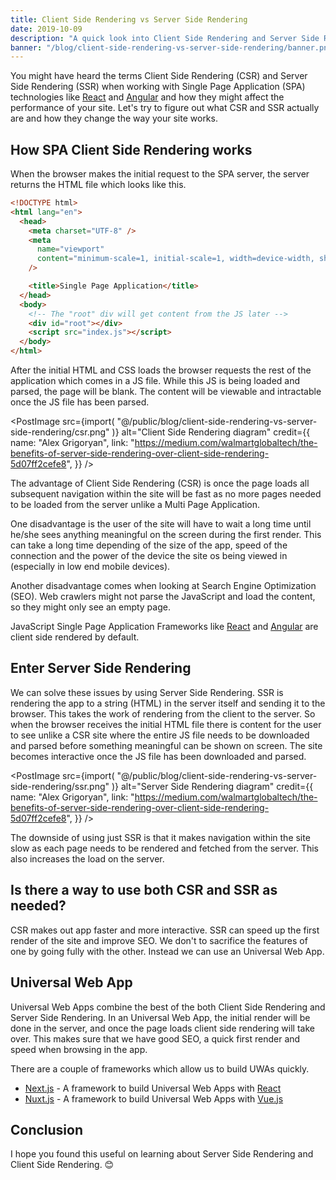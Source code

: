 ```yaml
---
title: Client Side Rendering vs Server Side Rendering
date: 2019-10-09
description: "A quick look into Client Side Rendering and Server Side Rendering"
banner: "/blog/client-side-rendering-vs-server-side-rendering/banner.png"
---
```



You might have heard the terms Client Side Rendering (CSR) and Server Side Rendering (SSR) when working with Single Page Application (SPA) technologies like [React](https://reactjs.org/) and [Angular](https://angular.io/) and how they might affect the performance of your site. Let's try to figure out what CSR and SSR actually are and how they change the way your site works.

## How SPA Client Side Rendering works

When the browser makes the initial request to the SPA server, the server returns the HTML file which looks like this.

```html
<!DOCTYPE html>
<html lang="en">
  <head>
    <meta charset="UTF-8" />
    <meta
      name="viewport"
      content="minimum-scale=1, initial-scale=1, width=device-width, shrink-to-fit=no"
    />

    <title>Single Page Application</title>
  </head>
  <body>
    <!-- The "root" div will get content from the JS later -->
    <div id="root"></div>
    <script src="index.js"></script>
  </body>
</html>
```

After the initial HTML and CSS loads the browser requests the rest of the application which comes in a JS file. While this JS is being loaded and parsed, the page will be blank. The content will be viewable and intractable once the JS file has been parsed.

<PostImage
  src={import(
    "@/public/blog/client-side-rendering-vs-server-side-rendering/csr.png"
  )}
  alt="Client Side Rendering diagram"
  credit={{
    name: "Alex Grigoryan",
    link: "https://medium.com/walmartglobaltech/the-benefits-of-server-side-rendering-over-client-side-rendering-5d07ff2cefe8",
  }}
/>

The advantage of Client Side Rendering (CSR) is once the page loads all subsequent navigation within the site will be fast as no more pages needed to be loaded from the server unlike a Multi Page Application.

One disadvantage is the user of the site will have to wait a long time until he/she sees anything meaningful on the screen during the first render. This can take a long time depending of the size of the app, speed of the connection and the power of the device the site os being viewed in (especially in low end mobile devices).

Another disadvantage comes when looking at Search Engine Optimization (SEO). Web crawlers might not parse the JavaScript and load the content, so they might only see an empty page.

JavaScript Single Page Application Frameworks like [React](https://reactjs.org/) and [Angular](https://angular.io/) are client side rendered by default.

## Enter Server Side Rendering

We can solve these issues by using Server Side Rendering. SSR is rendering the app to a string (HTML) in the server itself and sending it to the browser. This takes the work of rendering from the client to the server. So when the browser receives the initial HTML file there is content for the user to see unlike a CSR site where the entire JS file needs to be downloaded and parsed before something meaningful can be shown on screen. The site becomes interactive once the JS file has been downloaded and parsed.

<PostImage
  src={import(
    "@/public/blog/client-side-rendering-vs-server-side-rendering/ssr.png"
  )}
  alt="Server Side Rendering diagram"
  credit={{
    name: "Alex Grigoryan",
    link: "https://medium.com/walmartglobaltech/the-benefits-of-server-side-rendering-over-client-side-rendering-5d07ff2cefe8",
  }}
/>

The downside of using just SSR is that it makes navigation within the site slow as each page needs to be rendered and fetched from the server. This also increases the load on the server.

## Is there a way to use both CSR and SSR as needed?

CSR makes out app faster and more interactive. SSR can speed up the first render of the site and improve SEO. We don't to sacrifice the features of one by going fully with the other. Instead we can use an Universal Web App.

## Universal Web App

Universal Web Apps combine the best of the both Client Side Rendering and Server Side Rendering. In an Universal Web App, the initial render will be done in the server, and once the page loads client side rendering will take over. This makes sure that we have good SEO, a quick first render and speed when browsing in the app.

There are a couple of frameworks which allow us to build UWAs quickly.

- [Next.js](https://nextjs.org/) - A framework to build Universal Web Apps with [React](https://reactjs.org/)
- [Nuxt.js](https://nuxtjs.org/) - A framework to build Universal Web Apps with [Vue.js](https://vuejs.org/)

## Conclusion

I hope you found this useful on learning about Server Side Rendering and Client Side Rendering. 😊
